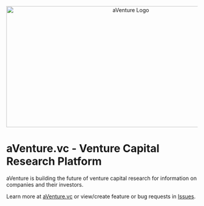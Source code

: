 <p align="center">
  <img
    src="images/logos/aventure_logo_transparent_margin_1280x_wide"
    alt="aVenture Logo"
    width="640"
    height="320"
  />
</p>

<style>
  p img {
    object-fit: cover;
    object-position: center;
    clip-path: inset(0 0 0 0);
  }
</style>

# aVenture.vc - Venture Capital Research Platform

aVenture is building the future of venture capital research for information on companies and their investors.

Learn more at [aVenture.vc](https://aventure.vc) or view/create feature or bug requests in [Issues](https://github.com/aventurevc/aventure-app/issues).

